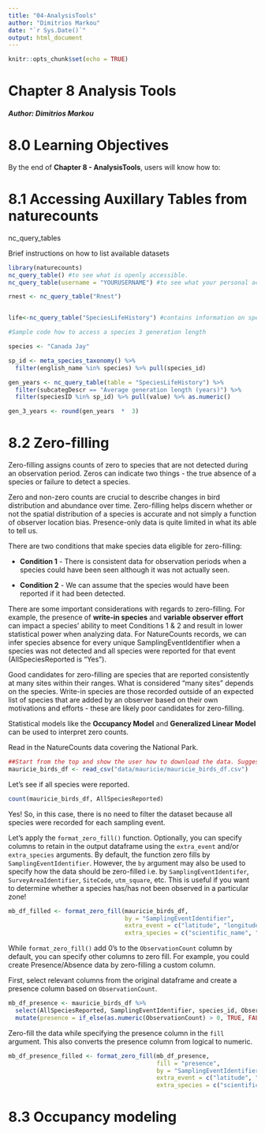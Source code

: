```yaml
---
title: "04-AnalysisTools"
author: "Dimitrios Markou"
date: "`r Sys.Date()`"
output: html_document
---
```


```r
knitr::opts_chunk$set(echo = TRUE)
```

# Chapter 8 Analysis Tools

##### Author: Dimitrios Markou

# 8.0 Learning Objectives

By the end of **Chapter 8 - AnalysisTools**, users will know how to:

# 8.1 Accessing Auxillary Tables from naturecounts

nc_query_tables

Brief instructions on how to list available datasets

```r
library(naturecounts)
nc_query_table() #to see what is openly accessible. 
nc_query_table(username = "YOURUSERNAME") #to see what your personal account can access. For permission to sepcific datatable, contact naturecounts@birdscanada.org

rnest <- nc_query_table("Rnest")


life<-nc_query_table("SpeciesLifeHistory") #contains information on species life history traits

#Sample code how to access a species 3 generation length

species <- "Canada Jay"

sp_id <- meta_species_taxonomy() %>% 
  filter(english_name %in% species) %>% pull(species_id)

gen_years <- nc_query_table(table = "SpeciesLifeHistory") %>%
  filter(subcategDescr == "Average generation length (years)") %>% 
  filter(speciesID %in% sp_id) %>% pull(value) %>% as.numeric()

gen_3_years <- round(gen_years  *  3)


```


# 8.2 Zero-filling

Zero-filling assigns counts of zero to species that are not detected during an observation period. Zeros can indicate two things - the true absence of a species or failure to detect a species.

Zero and non-zero counts are crucial to describe changes in bird distribution and abundance over time. Zero-filling helps discern whether or not the spatial distribution of a species is accurate and not simply a function of observer location bias. Presence-only data is quite limited in what its able to tell us.

There are two conditions that make species data eligible for zero-filling:

-   **Condition 1** - There is consistent data for observation periods when a species could have been seen although it was not actually seen.

-   **Condition 2** - We can assume that the species would have been reported if it had been detected.

There are some important considerations with regards to zero-filling. For example, the presence of **write-in species** and **variable observer effort** can impact a species' ability to meet Conditions 1 & 2 and result in lower statistical power when analyzing data. For NatureCounts records, we can infer species absence for every unique SamplingEventIdentifier when a species was not detected and all species were reported for that event (AllSpeciesReported is "Yes").

Good candidates for zero-filling are species that are reported consistently at many sites within their ranges. What is considered "many sites" depends on the species. Write-in species are those recorded outside of an expected list of species that are added by an observer based on their own motivations and efforts - these are likely poor candidates for zero-filling.

Statistical models like the **Occupancy Model** and **Generalized Linear Model** can be used to interpret zero counts.

Read in the NatureCounts data covering the National Park. 

```r

##Start from the top and show the user how to download the data. Suggest selecting another dataset, as discussed. 
mauricie_birds_df <- read_csv("data/mauricie/mauricie_birds_df.csv") 
```

Let's see if all species were reported.  

```r
count(mauricie_birds_df, AllSpeciesReported)
```
Yes! So, in this case, there is no need to filter the dataset because all species were recorded for each sampling event. 

Let's apply the `format_zero_fill()` function. Optionally, you can specify columns to retain in the output dataframe using the `extra_event` and/or `extra_species` arguments. By default, the function zero fills by `SamplingEventIdentifier`. However, the `by` argument may also be used to specify how the data should be zero-filled i.e. by `SamplingEventIdentifer`, `SurveyAreaIdentifier`, `SiteCode`, `utm_square`, etc. This is useful if you want to determine whether a species has/has not been observed in a particular zone!

```r
mb_df_filled <- format_zero_fill(mauricie_birds_df, 
                                 by = "SamplingEventIdentifier",
                                 extra_event = c("latitude", "longitude"),
                                 extra_species = c("scientific_name", "english_name"))
```

While `format_zero_fill()` add 0's to the `ObservationCount` column by default, you can specify other columns to zero fill. For example, you could create Presence/Absence data by zero-filling a custom column.

First, select relevant columns from the original dataframe and create a presence column based on `ObservationCount`.

```r
mb_df_presence <- mauricie_birds_df %>%
  select(AllSpeciesReported, SamplingEventIdentifier, species_id, ObservationCount, scientific_name, english_name, latitude, longitude) %>%
  mutate(presence = if_else(as.numeric(ObservationCount) > 0, TRUE, FALSE))
```

Zero-fill the data while specifying the presence column in the `fill` argument. This also converts the presence column from logical to numeric.

```r
mb_df_presence_filled <- format_zero_fill(mb_df_presence, 
                                          fill = "presence",
                                          by = "SamplingEventIdentifier",
                                          extra_event = c("latitude", "longitude"),
                                          extra_species = c("scientific_name", "english_name"))
```

# 8.3 Occupancy modeling

